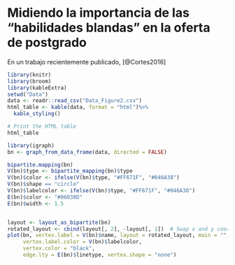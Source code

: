 # Midiendo la importancia de las "habilidades blandas" en la oferta de postgrado

En un trabajo recientemente publicado, [@Cortes2016]

```r
library(knitr)
library(broom)
library(kableExtra)
setwd("Data")
data <- readr::read_csv("Data_Figure2.csv")
html_table <- kable(data, format = "html")%>%
  kable_styling()

# Print the HTML table
html_table
```


```r
library(igraph)
bn <- graph_from_data_frame(data, directed = FALSE)

bipartite.mapping(bn)
V(bn)$type <- bipartite_mapping(bn)$type
V(bn)$color <- ifelse(V(bn)$type, "#FF671F", "#046A38")
V(bn)$shape == "circle" 
V(bn)$labelcolor <- ifelse(V(bn)$type, "#FF671F", "#046A38")
E(bn)$color <- "#06038D"
E(bn)$width <- 1.5


layout <- layout_as_bipartite(bn)
rotated_layout <- cbind(layout[, 2], -layout[, 1])  # Swap x and y coordinates and negate y
plot(bn, vertex.label = V(bn)$name, layout = rotated_layout, main = "",
     vertex.label.color = V(bn)$labelcolor, 
     vertex.color = "black",
     edge.lty = E(bn)$linetype, vertex.shape = "none")

```

